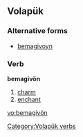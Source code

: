 ==Volapük==

===Alternative forms===
* [[bemagivoyn]]
===Verb===
'''bemagivön''' 

# [[charm]] 
# [[enchant]]

[[Category:Volapük verbs]]

[[vo:bemagivön]]